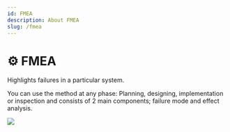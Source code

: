 ```yaml
---
id: FMEA
description: About FMEA
slug: /fmea
---
```


# ⚙️ FMEA


Highlights failures in a particular system. 

You can use the method at any phase: Planning, designing, implementation or inspection and consists of 2 main components; failure mode and effect analysis.

![](/img/fmea.png)